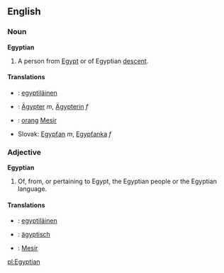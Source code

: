 ==English==
===Noun===
'''Egyptian'''
#A person from [[Egypt]] or of Egyptian [[descent]].
====Translations====
*{{fi}}: [[egyptiläinen]]
*{{de}}: [[Ägypter]] ''m'', [[Ägypterin]] ''f''
*{{ms}}: [[orang]] [[Mesir]]
*Slovak: [[Egypťan#Slovak|Egypťan]] ''m'', [[Egypťanka#Slovak|Egypťanka]] ''f''

===Adjective===
'''Egyptian'''
#Of, from, or pertaining to Egypt, the Egyptian people or the Egyptian language.
====Translations====
*{{fi}}: [[egyptiläinen]]
*{{de}}: [[ägyptisch]]
*{{ms}}: [[Mesir]]

[[pl:Egyptian]]